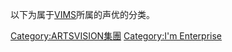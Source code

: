 以下为属于[[VIMS|VIMS]]所属的声优的分类。

[[Category:ARTSVISION集團|Category:ARTSVISION集團]]
[[Category:I'm_Enterprise|Category:I'm Enterprise]]